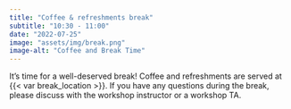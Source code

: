 ```yaml
---
title: "Coffee & refreshments break"
subtitle: "10:30 - 11:00"
date: "2022-07-25"
image: "assets/img/break.png"
image-alt: "Coffee and Break Time"
---
```


It's time for a well-deserved break! Coffee and refreshments are served at {{< var break_location >}}. If you have any questions during the break, please discuss with the workshop instructor or a workshop TA.
